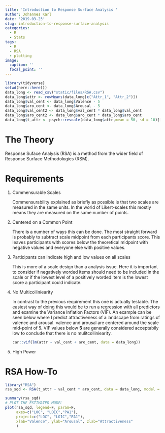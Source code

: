 ```yaml
---
title: 'Introduction to Response Surface Analysis '
author: Johannes Karl
date: '2019-03-23'
slug: introduction-to-response-surface-analysis
categories:
  - R
  - Stats
tags:
  - R
  - RSA
  - plotting
image:
  caption: ''
  focal_point: ''
---
```


```r
library(tidyverse)
setwd(here::here())
data_long <- read_csv("static/files/RSA.csv")
data_long$attr <- rowMeans(data_long[c("Attr_1", "Attr_2")]) 
data_long$val_cent <- data_long$Valence - 5
data_long$aro_cent <- data_long$Arousal - 5
data_long$val_cent2 <- data_long$val_cent * data_long$val_cent
data_long$aro_cent2 <- data_long$aro_cent * data_long$aro_cent
data_long$t_attr <- psych::rescale(data_long$attr,mean = 50, sd = 10)[[1]]
```

# The Theory

Response Suface Analysis (RSA) is a method from the wider field of Response Surface Methodologies (RSM). 

# Requirements

1. Commensurable Scales

     Commensurability explained as briefly as possible is that two scales are measured in the same
     units. In the world of Likert-scales this mostly means they are measured on the same number of
     points.
     
2. Centered on a Common Point

     There is a number of ways this can be done. The most straight forward is probably to subtract 
     scale midpoint from each participants score. This leaves participants with scores below the        theoretical midpoint with negative values and everyone else with positive values.
     
3. Participants can indicate high and low values on all scales
     
     This is more of a scale design than a analysis issue. Here it is important to consider if negatively worded items should need to be included in the scale or if the lowest level of a positively worded item is the lowest score a participant could indicate.
     
4. No Multicolliniearity
    
    In contrast to the previous requirement this one is actually testable. The easiest way of doing this would be to run a regression with all predictors and examine the Variance Inflation Factors (VIF). An example can be seen below where I predict attractiveness of a landscape from ratings of valence and arousal. valence and arousal are centered around the scale mid-point of 5. VIF values below **5** are generally considered acceptabily low to conclude that there is no mulitcolliniearity. 
    
    ```r
car::vif(lm(attr ~ val_cent + aro_cent, data = data_long))
```




5. High Power


# RSA How-To


```r
library("RSA")
rsa_sqd <- RSA(t_attr ~ val_cent * aro_cent, data = data_long, model = "full")

summary(rsa_sqd)
# PLOT THE ESTIMATED MODEL
plot(rsa_sqd, legend=F, param=F,
     axes=c("LOC", "LOIC","PA1"), 
     project=c("LOC", "LOIC","PA1"), 
     xlab="Valence", ylab="Arousal", zlab="Attractiveness"
     )
```